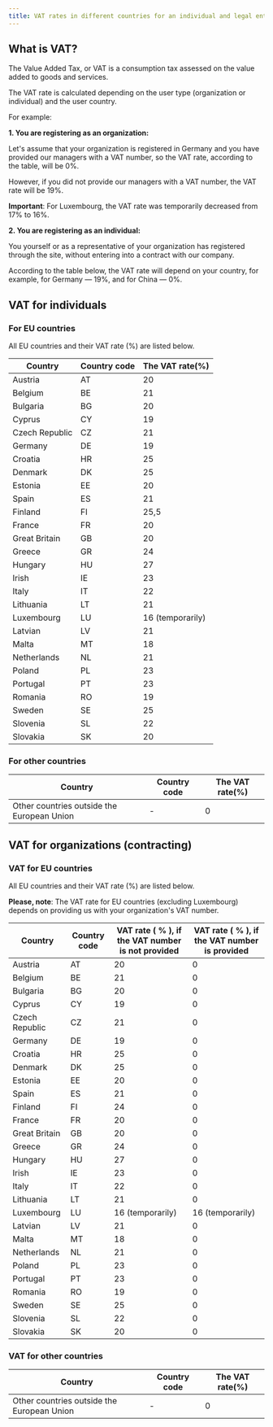 ---
title: VAT rates in different countries for an individual and legal entity
---

## What is VAT?

The Value Added Tax, or VAT is a consumption tax assessed on the value added to goods and services.

The VAT rate is calculated depending on the user type (organization or individual) and the user country.

For example:

**1\. You are registering as an organization:**

Let's assume that your organization is registered in Germany and you have provided our managers with a VAT number, so the VAT rate, according to the table, will be 0%.

However, if you did not provide our managers with a VAT number, the VAT rate will be 19%.

**Important**: For Luxembourg, the VAT rate was temporarily decreased from 17% to 16%.

**2\. You are registering as an individual:**

You yourself or as a representative of your organization has registered through the site, without entering into a contract with our company.

According to the table below, the VAT rate will depend on your country, for example, for Germany — 19%, and for China — 0%.

## VAT for individuals

### For EU countries

All EU countries and their VAT rate (%) are listed below.

Сountry  |  Country code  |  The VAT rate(%)   
---|---|---  
Austria | AT | 20  
Belgium | BE | 21  
Bulgaria | BG | 20  
Cyprus | CY | 19  
Czech Republic | CZ | 21  
Germany | DE | 19  
Croatia | HR | 25  
Denmark | DK | 25  
Estonia | EE | 20  
Spain | ES | 21  
Finland | FI | 25,5  
France | FR | 20  
Great Britain | GB | 20  
Greece | GR | 24  
Hungary | HU | 27  
Irish | IE | 23  
Italy | IT | 22  
Lithuania | LT | 21  
Luxembourg | LU | 16 (temporarily)  
Latvian | LV | 21  
Malta | MT | 18  
Netherlands | NL | 21  
Poland | PL | 23  
Portugal | PT | 23  
Romania | RO | 19  
Sweden | SE | 25  
Slovenia | SL | 22  
Slovakia | SK | 20  
  
### For other countries

Country  |  Country code  |  The VAT rate(%)   
---|---|---  
Other countries outside the European Union | - | 0  
  
## VAT for organizations (contracting)

### VAT for EU countries

All EU countries and their VAT rate (%) are listed below.

**Please, note**: The VAT rate for EU countries (excluding Luxembourg) depends on providing us with your organization's VAT number.

Сountry  |  Country code  |  VAT rate ( % ), if the VAT number is not provided  | VAT rate ( % ), if the VAT number is provided  
---|---|---|---  
Austria | AT | 20 | 0  
Belgium | BE | 21 | 0  
Bulgaria | BG | 20 | 0  
Cyprus | CY | 19 | 0  
Czech Republic | CZ | 21 | 0  
Germany | DE | 19 | 0  
Croatia | HR | 25 | 0  
Denmark | DK | 25 | 0  
Estonia | EE | 20 | 0  
Spain | ES | 21 | 0  
Finland | FI | 24 | 0  
France | FR | 20 | 0  
Great Britain | GB | 20 | 0  
Greece | GR | 24 | 0  
Hungary | HU | 27 | 0  
Irish | IE | 23 | 0  
Italy | IT | 22 | 0  
Lithuania | LT | 21 | 0  
Luxembourg | LU | 16 (temporarily) | 16 (temporarily)  
Latvian | LV | 21 | 0  
Malta | MT | 18 | 0  
Netherlands | NL | 21 | 0  
Poland | PL | 23 | 0  
Portugal | PT | 23 | 0  
Romania | RO | 19 | 0  
Sweden | SE | 25 | 0  
Slovenia | SL | 22 | 0  
Slovakia | SK | 20 | 0  
  
### VAT for other countries

Country  |  Country code  |  The VAT rate(%)   
---|---|---  
Other countries outside the European Union | - | 0